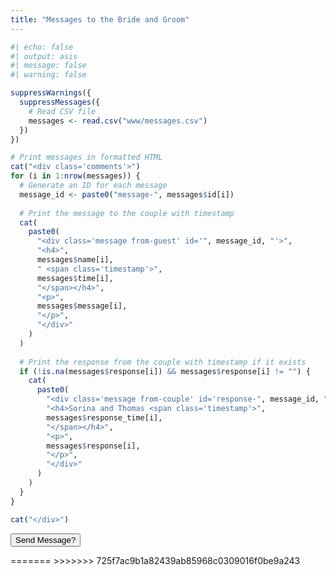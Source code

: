 ```yaml
---
title: "Messages to the Bride and Groom"
---
```


```r
#| echo: false
#| output: asis
#| message: false
#| warning: false

suppressWarnings({
  suppressMessages({
    # Read CSV file
    messages <- read.csv("www/messages.csv")
  })
}) 

# Print messages in formatted HTML
cat("<div class='comments'>")
for (i in 1:nrow(messages)) {
  # Generate an ID for each message
  message_id <- paste0("message-", messages$id[i])
  
  # Print the message to the couple with timestamp
  cat(
    paste0(
      "<div class='message from-guest' id='", message_id, "'>",
      "<h4>",
      messages$name[i],
      " <span class='timestamp'>",
      messages$time[i],
      "</span></h4>",
      "<p>",
      messages$message[i],
      "</p>",
      "</div>"
    )
  )
  
  # Print the response from the couple with timestamp if it exists
  if (!is.na(messages$response[i]) && messages$response[i] != "") {
    cat(
      paste0(
        "<div class='message from-couple' id='response-", message_id, "'>",
        "<h4>Sorina and Thomas <span class='timestamp'>",
        messages$response_time[i],
        "</span></h4>",
        "<p>",
        messages$response[i],
        "</p>",
        "</div>"
      )
    )
  }
}

cat("</div>")
```


<button type="button" class="btn btn-outline-primary collapsible">Send Message?</button>

<iframe src="https://docs.google.com/forms/d/e/1FAIpQLSdEqv0NdWgVAVzNZBMGpf8zWksuMzkRVfJeHlZrShS_f1Rz8Q/viewform?embedded=true" frameborder="0" marginheight="0" marginwidth="0" style="display: none;">

Loading…

</iframe>

<script>
    var coll = document.getElementsByClassName("collapsible");
    var i;

    for (i = 0; i < coll.length; i++) {
        coll[i].addEventListener("click", function() {
            this.classList.toggle("active");
            var content = this.nextElementSibling;
            if (content.style.display === "block") {
                content.style.display = "none";
            } else {
                content.style.display = "block";
            }
        });
    }
<<<<<<< HEAD
</script>
=======
</script>
>>>>>>> 725f7ac9b1a82439ab85968c0309016f0be9a243
